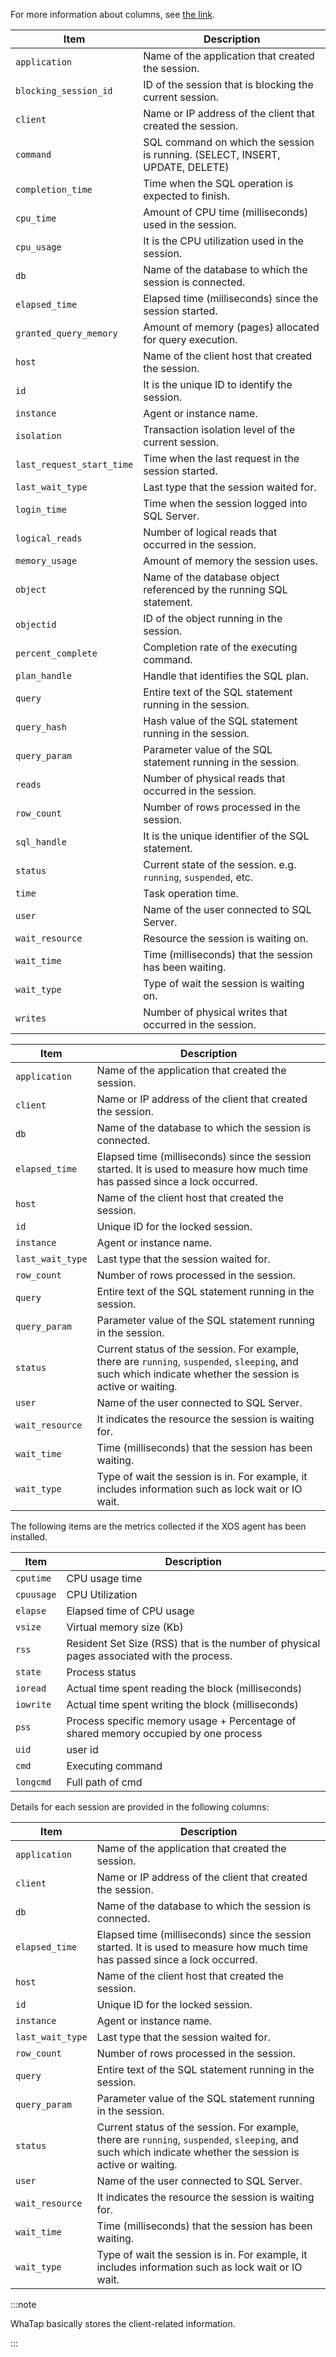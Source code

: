 <Title level={props.level} hashid="column-info" >Column information guide</Title>

<InDoc pages="instance-monitoring,multi-instance-monitoring,analysis-count-trend">

For more information about columns, see [the link](https://learn.microsoft.com/en-us/sql/sql-server/?view=sql-server-ver16).

<Tabs groupId="db-columns">

<TabItem value="activesession" label="Active session">

| Item                      | Description                                                                   |
| ------------------------- | ----------------------------------------------------------------------------- |
| `application`             | Name of the application that created the session.                             |
| `blocking_session_id`     | ID of the session that is blocking the current session.                       |
| `client`                  | Name or IP address of the client that created the session.                    |
| `command`                 | SQL command on which the session is running. (SELECT, INSERT, UPDATE, DELETE) |
| `completion_time`         | Time when the SQL operation is expected to finish.                            |
| `cpu_time`                | Amount of CPU time (milliseconds) used in the session.                        |
| `cpu_usage`               | It is the CPU utilization used in the session.                                |
| `db`                      | Name of the database to which the session is connected.                       |
| `elapsed_time`            | Elapsed time (milliseconds) since the session started.                        |
| `granted_query_memory`    | Amount of memory (pages) allocated for query execution.                       |
| `host`                    | Name of the client host that created the session.                             |
| `id`                      | It is the unique ID to identify the session.                                  |
| `instance`                | Agent or instance name.                                                       |
| `isolation`               | Transaction isolation level of the current session.                           |
| `last_request_start_time` | Time when the last request in the session started.                            |
| `last_wait_type`          | Last type that the session waited for.                                        |
| `login_time`              | Time when the session logged into SQL Server.                                 |
| `logical_reads`           | Number of logical reads that occurred in the session.                         |
| `memory_usage`            | Amount of memory the session uses.                                            |
| `object`                  | Name of the database object referenced by the running SQL statement.          |
| `objectid`                | ID of the object running in the session.                                      |
| `percent_complete`        | Completion rate of the executing command.                                     |
| `plan_handle`             | Handle that identifies the SQL plan.                                          |
| `query`                   | Entire text of the SQL statement running in the session.                      |
| `query_hash`              | Hash value of the SQL statement running in the session.                       |
| `query_param`             | Parameter value of the SQL statement running in the session.                  |
| `reads`                   | Number of physical reads that occurred in the session.                        |
| `row_count`               | Number of rows processed in the session.                                      |
| `sql_handle`              | It is the unique identifier of the SQL statement.                             |
| `status`                  | Current state of the session. e.g. `running`, `suspended`, etc.               |
| `time`                    | Task operation time.                                                          |
| `user`                    | Name of the user connected to SQL Server.                                     |
| `wait_resource`           | Resource the session is waiting on.                                           |
| `wait_time`               | Time (milliseconds) that the session has been waiting.                        |
| `wait_type`               | Type of wait the session is waiting on.                                       |
| `writes`                  | Number of physical writes that occurred in the session.                       |

</TabItem>

<TabItem value="locktree" label="Lock tree">

| Item             | Description                                                                                                                                                 |
| ---------------- | ----------------------------------------------------------------------------------------------------------------------------------------------------------- |
| `application`    | Name of the application that created the session.                                                                                                           |
| `client`         | Name or IP address of the client that created the session.                                                                                                  |
| `db`             | Name of the database to which the session is connected.                                                                                                     |
| `elapsed_time`   | Elapsed time (milliseconds) since the session started. It is used to measure how much time has passed since a lock occurred.                                |
| `host`           | Name of the client host that created the session.                                                                                                           |
| `id`             | Unique ID for the locked session.                                                                                                                           |
| `instance`       | Agent or instance name.                                                                                                                                     |
| `last_wait_type` | Last type that the session waited for.                                                                                                                      |
| `row_count`      | Number of rows processed in the session.                                                                                                                    |
| `query`          | Entire text of the SQL statement running in the session.                                                                                                    |
| `query_param`    | Parameter value of the SQL statement running in the session.                                                                                                |
| `status`         | Current status of the session. For example, there are `running`, `suspended`, `sleeping`, and such which indicate whether the session is active or waiting. |
| `user`           | Name of the user connected to SQL Server.                                                                                                                   |
| `wait_resource`  | It indicates the resource the session is waiting for.                                                                                                       |
| `wait_time`      | Time (milliseconds) that the session has been waiting.                                                                                                      |
| `wait_type`      | Type of wait the session is in. For example, it includes information such as lock wait or IO wait.                                                          |

</TabItem>

<TabItem value="process-info" label="Process information">

The following items are the metrics collected if the XOS agent has been installed.

| Item       | Description                                                                               |
| ---------- | ----------------------------------------------------------------------------------------- |
| `cputime`  | CPU usage time                                                                            |
| `cpuusage` | CPU Utilization                                                                           |
| `elapse`   | Elapsed time of CPU usage                                                                 |
| `vsize`    | Virtual memory size (Kb)                                                                  |
| `rss`      | Resident Set Size (RSS) that is the number of physical pages associated with the process. |
| `state`    | Process status                                                                            |
| `ioread`   | Actual time spent reading the block (milliseconds)                                        |
| `iowrite`  | Actual time spent writing the block (milliseconds)                                        |
| `pss`      | Process specific memory usage + Percentage of shared memory occupied by one process       |
| `uid`      | user id                                                                                   |
| `cmd`      | Executing command                                                                         |
| `longcmd`  | Full path of cmd                                                                          |

</TabItem>

</Tabs>

</InDoc>

<InDoc pages="analysis-lock-tree">

Details for each session are provided in the following columns:

| Item             | Description                                                                                                                                                 |
| ---------------- | ----------------------------------------------------------------------------------------------------------------------------------------------------------- |
| `application`    | Name of the application that created the session.                                                                                                           |
| `client`         | Name or IP address of the client that created the session.                                                                                                  |
| `db`             | Name of the database to which the session is connected.                                                                                                     |
| `elapsed_time`   | Elapsed time (milliseconds) since the session started. It is used to measure how much time has passed since a lock occurred.                                |
| `host`           | Name of the client host that created the session.                                                                                                           |
| `id`             | Unique ID for the locked session.                                                                                                                           |
| `instance`       | Agent or instance name.                                                                                                                                     |
| `last_wait_type` | Last type that the session waited for.                                                                                                                      |
| `row_count`      | Number of rows processed in the session.                                                                                                                    |
| `query`          | Entire text of the SQL statement running in the session.                                                                                                    |
| `query_param`    | Parameter value of the SQL statement running in the session.                                                                                                |
| `status`         | Current status of the session. For example, there are `running`, `suspended`, `sleeping`, and such which indicate whether the session is active or waiting. |
| `user`           | Name of the user connected to SQL Server.                                                                                                                   |
| `wait_resource`  | It indicates the resource the session is waiting for.                                                                                                       |
| `wait_time`      | Time (milliseconds) that the session has been waiting.                                                                                                      |
| `wait_type`      | Type of wait the session is in. For example, it includes information such as lock wait or IO wait.                                                          |

</InDoc>

:::note

WhaTap basically stores the client-related information.

:::
